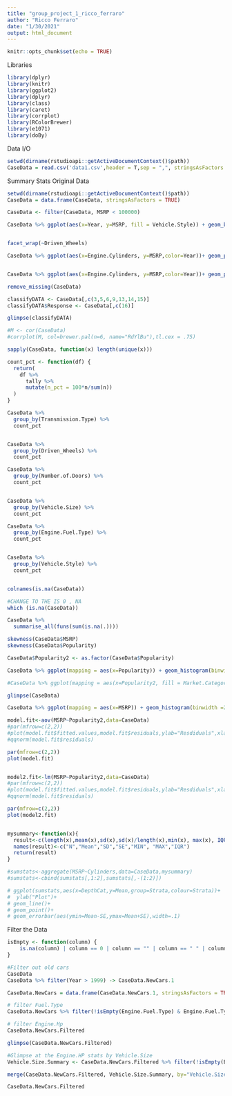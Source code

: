 ```yaml
---
title: "group_project_1_ricco_ferraro"
author: "Ricco Ferraro"
date: "1/30/2021"
output: html_document
---
```


```r
knitr::opts_chunk$set(echo = TRUE)
```
  
Libraries
```r
library(dplyr)
library(knitr)
library(ggplot2)
library(dplyr)
library(class)
library(caret)
library(corrplot)
library(RColorBrewer)
library(e1071) 
library(doBy)
```

Data I/O
```r
setwd(dirname(rstudioapi::getActiveDocumentContext()$path))
CaseData = read.csv('data1.csv',header = T,sep = ",", stringsAsFactors = TRUE)
```


Summary Stats Original Data
```r
setwd(dirname(rstudioapi::getActiveDocumentContext()$path))
CaseData = data.frame(CaseData, stringsAsFactors = TRUE)

CaseData <- filter(CaseData, MSRP < 100000)

CaseData %>% ggplot(aes(x=Year, y=MSRP, fill = Vehicle.Style)) + geom_boxplot() + theme_dark() 


facet_wrap(~Driven_Wheels) 

CaseData %>% ggplot(aes(x=Engine.Cylinders, y=MSRP,color=Year))+ geom_point() + facet_wrap(~Driven_Wheels) + theme_dark()


CaseData %>% ggplot(aes(x=Engine.Cylinders, y=MSRP,color=Year))+ geom_point()+ theme_dark()

remove_missing(CaseData)

classifyDATA <- CaseData[,c(3,5,6,9,13,14,15)]
classifyDATA$Response <- CaseData[,c(16)]

glimpse(classifyDATA)

#M <- cor(CaseData)
#corrplot(M, col=brewer.pal(n=6, name="RdYlBu"),tl.cex = .75)

sapply(CaseData, function(x) length(unique(x)))

count_pct <- function(df) {
  return(
    df %>%
      tally %>% 
      mutate(n_pct = 100*n/sum(n))
  )
}

CaseData %>% 
  group_by(Transmission.Type) %>% 
  count_pct


CaseData %>% 
  group_by(Driven_Wheels) %>% 
  count_pct

CaseData %>% 
  group_by(Number.of.Doors) %>% 
  count_pct


CaseData %>% 
  group_by(Vehicle.Size) %>% 
  count_pct

CaseData %>% 
  group_by(Engine.Fuel.Type) %>% 
  count_pct


CaseData %>% 
  group_by(Vehicle.Style) %>% 
  count_pct


colnames(is.na(CaseData))

#CHANGE TO THE IS 0 , NA 
which (is.na(CaseData))

CaseData %>%
  summarise_all(funs(sum(is.na(.))))

skewness(CaseData$MSRP)
skewness(CaseData$Popularity)

CaseData$Popularity2 <- as.factor(CaseData$Popularity)

CaseData %>% ggplot(mapping = aes(x=Popularity)) + geom_histogram(binwidth =250 )

#CaseData %>% ggplot(mapping = aes(x=Popularity2, fill = Market.Category)) + geom_histogram(binwidth =250 )

glimpse(CaseData)

CaseData %>% ggplot(mapping = aes(x=MSRP)) + geom_histogram(binwidth =250 )

model.fit<-aov(MSRP~Popularity2,data=CaseData)
#par(mfrow=c(2,2))
#plot(model.fit$fitted.values,model.fit$residuals,ylab="Resdiduals",xlab="Fitted")
#qqnorm(model.fit$residuals)

par(mfrow=c(2,2))
plot(model.fit)


model2.fit<-lm(MSRP~Popularity2,data=CaseData)
#par(mfrow=c(2,2))
#plot(model.fit$fitted.values,model.fit$residuals,ylab="Resdiduals",xlab="Fitted")
#qqnorm(model.fit$residuals)

par(mfrow=c(2,2))
plot(model2.fit)


mysummary<-function(x){
  result<-c(length(x),mean(x),sd(x),sd(x)/length(x),min(x), max(x), IQR(x))
  names(result)<-c("N","Mean","SD","SE","MIN", "MAX","IQR")
  return(result)
}

#sumstats<-aggregate(MSRP~Cylinders,data=CaseData,mysummary)
#sumstats<-cbind(sumstats[,1:2],sumstats[,-(1:2)])

# ggplot(sumstats,aes(x=DepthCat,y=Mean,group=Strata,colour=Strata))+
#  ylab("Plot")+
# geom_line()+
# geom_point()+
# geom_errorbar(aes(ymin=Mean-SE,ymax=Mean+SE),width=.1)
```

Filter the Data
```r
isEmpty <- function(column) {
    is.na(column) | column == 0 | column == "" | column == " " | column == "NA" | column == "na" | column == "Na" | column == "nA" | column == "NaN" 
}

#Filter out old cars
CaseData
CaseData %>% filter(Year > 1999) -> CaseData.NewCars.1

CaseData.NewCars = data.frame(CaseData.NewCars.1, stringsAsFactors = TRUE)

# filter Fuel.Type
CaseData.NewCars %>% filter(!isEmpty(Engine.Fuel.Type) & Engine.Fuel.Type != "natural gas") -> CaseData.NewCars.Filtered

# filter Engine.Hp
CaseData.NewCars.Filtered

glimpse(CaseData.NewCars.Filtered)

#Glimpse at the Engine.HP stats by Vehicle.Size
Vehicle.Size.Summary <- CaseData.NewCars.Filtered %>% filter(!isEmpty(Engine.HP)) %>% group_by(Vehicle.Size) %>% summarise(maxHP=max(Engine.HP), minHP=min(Engine.HP), medianHP=median(Engine.HP)) 

merge(CaseData.NewCars.Filtered, Vehicle.Size.Summary, by="Vehicle.Size") %>% mutate(if_else(isEmpty(Engine.HP),Engine.Hp = Vehicle.Size.Summary ) Engine.Hp=) -> CaseData.NewCars.Filtered

CaseData.NewCars.Filtered




```

